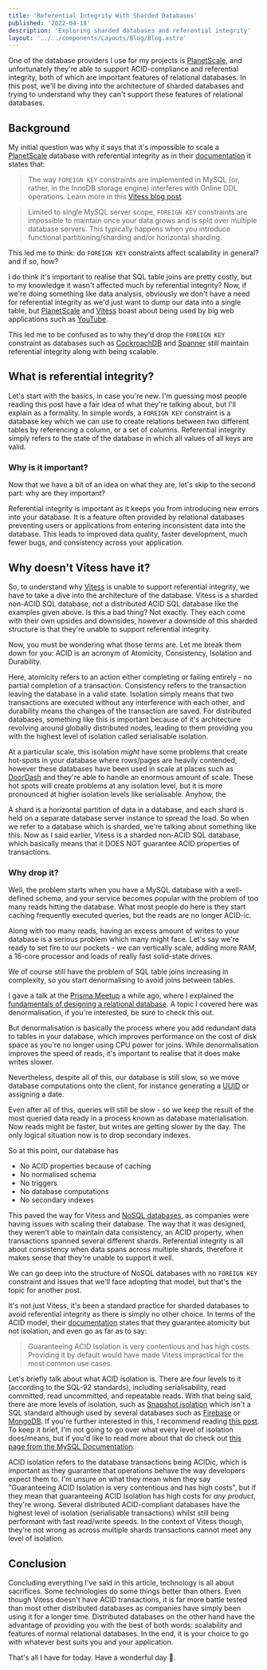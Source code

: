 ```yaml
---
title: 'Referential Integrity With Sharded Databases'
published: '2022-04-18'
description: 'Exploring sharded databases and referential integrity'
layout: '../../components/Layouts/Blog/Blog.astro'
---
```


One of the database providers I use for my projects is [PlanetScale], and unfortunately they're able to support ACID-compliance and referential integrity, both of which are important features of relational databases. In this post, we'll be diving into the architecture of sharded databases and trying to understand why they can't support these features of relational databases.

## Background

My initial question was why it says that it's impossible to scale a [PlanetScale] database with referential integrity as in their [documentation](https://docs.planetscale.com/learn/operating-without-foreign-key-constraints) it states that:

> The way `FOREIGN KEY` constraints are implemented in MySQL (or, rather, in the InnoDB storage engine) interferes with Online DDL operations. Learn more in this [Vitess blog post](https://vitess.io/blog/2021-06-15-online-ddl-why-no-fk/).

> Limited to single MySQL server scope, `FOREIGN KEY` constraints are impossible to maintain once your data grows and is split over multiple database servers. This typically happens when you introduce functional partitioning/sharding and/or horizontal sharding.

This led me to think: do `FOREIGN KEY` constraints affect scalability in general? and if so, how?

I do think it's important to realise that SQL table joins are pretty costly, but to my knowledge it wasn't affected much by referential integrity? Now, if we're doing something like data analysis, obviously we don't have a need for referential integrity as we'd just want to dump our data into a single table, but [PlanetScale] and [Vitess] boast about being used by big web applications such as [YouTube](https://vitess.io/docs/13.0/overview/history/).

This led me to be confused as to why they'd drop the `FOREIGN KEY` constraint as databases such as [CockroachDB] and [Spanner] still maintain referential integrity along with being scalable.

## What is referential integrity?

Let's start with the basics, in case you're new. I'm guessing most people reading this post have a fair idea of what they're talking about, but I'll explain as a formality. In simple words, a `FOREIGN KEY` constraint is a database key which we can use to create relations between two different tables by referencing a column, or a set of columns. Referential integrity simply refers to the state of the database in which all values of all keys are valid.

### Why is it important?

Now that we have a bit of an idea on what they are, let's skip to the second part: why are they important?

Referential integrity is important as it keeps you from introducing new errors into your database. It is a feature often provided by relational databases preventing users or applications from entering inconsistent data into the database. This leads to improved data quality, faster development, much fewer bugs, and consistency across your application.

## Why doesn't Vitess have it?

So, to understand why [Vitess] is unable to support referential integrity, we have to take a dive into the architecture of the database. Vitess is a sharded non-ACID SQL database, not a distributed ACID SQL database like the examples given above. Is this a bad thing? Not exactly. They each come with their own upsides and downsides, however a downside of this sharded structure is that they're unable to support referential integrity.

Now, you must be wondering what those terms are. Let me break them down for you: ACID is an acronym of Atomicity, Consistency, Isolation and Durability.

Here, atomicity refers to an action either completing or failing entirely - no partial completion of a transaction. Consistency refers to the transaction leaving the database in a valid state. Isolation simply means that two transactions are executed without any interference with each other, and durability means the changes of the transaction are saved. For distributed databases, something like this is important because of it's architecture revolving around globally distributed nodes, leading to them providing you with the highest level of isolation called serialisable isolation.

At a particular scale, this isolation _might_ have some problems that create hot-spots in your database where rows/pages are heavily contended, however these databases have been used in scale at places such as [DoorDash](https://www.prnewswire.com/news-releases/introducing-cockroachdb-21-1-the-worlds-most-powerful-global-database-is-now-also-the-easiest-301293675.html) and they're able to handle an enormous amount of scale. These hot spots will create problems at any isolation level, but it is more pronounced at higher isolation levels like serialisable. Anyhow, the

A shard is a horizontal partition of data in a database, and each shard is held on a separate database server instance to spread the load. So when we refer to a database which is sharded, we're talking about something like this. Now as I said earlier, Vitess is a sharded non-ACID SQL database, which basically means that it DOES NOT guarantee ACID properties of transactions.

### Why drop it?

Well, the problem starts when you have a MySQL database with a well-defined schema, and your service becomes popular with the problem of too many reads hitting the database. What most people do here is they start caching frequently executed queries, but the reads are no longer ACID-ic.

Along with too many reads, having an excess amount of writes to your database is a serious problem which many might face. Let's say we're ready to set fire to our pockets - we can vertically scale, adding more RAM, a 16-core processor and loads of really fast solid-state drives.

We of course still have the problem of SQL table joins increasing in complexity, so you start denormalising to avoid joins between tables.

I gave a talk at the [Prisma Meetup](https://www.prisma.io/events) a while ago, where I explained the [fundamentals of designing a relational database](https://youtu.be/PUfqXnWhwLk). A topic I covered here was denormalisation, if you're interested, be sure to check this out.

But denormalisation is basically the process where you add redundant data to tables in your database, which improves performance on the cost of disk space as you're no longer using CPU power for joins. While denormalisation improves the speed of reads, it's important to realise that it does make writes slower.

Nevertheless, despite all of this, our database is still slow, so we move database computations onto the client, for instance generating a [UUID](https://en.wikipedia.org/wiki/Universally_unique_identifier) or assigning a date.

Even after all of this, queries will still be slow - so we keep the result of the most queried data ready in a process known as database materialisation. Now reads might be faster, but writes are getting slower by the day. The only logical situation now is to drop secondary indexes.

So at this point, our database has

- No ACID properties because of caching
- No normalised schema
- No triggers
- No database computations
- No secondary indexes

This paved the way for Vitess and [NoSQL databases](https://en.wikipedia.org/wiki/NoSQL), as companies were having issues with scaling their database. The way that it was designed, they weren't able to maintain data consistency, an ACID property, when transactions spanned several different shards. Referential integrity is all about consistency when data spans across multiple shards, therefore it makes sense that they're unable to support it well.

We can go deep into the structure of NoSQL databases with no `FOREIGN KEY` constraint and issues that we'll face adopting that model, but that's the topic for another post.

It's not just Vitess, it's been a standard practice for sharded databases to avoid referential integrity as there is simply no other choice. In terms of the ACID model, their [documentation](https://vitess.io/docs/13.0/reference/features/two-phase-commit/#isolation) states that they guarantee atomicity but not isolation, and even go as far as to say:

> Guaranteeing ACID Isolation is very contentious and has high costs. Providing it by default would have made Vitess impractical for the most common use cases.

Let's briefly talk about what ACID isolation is. There are four levels to it (according to the SQL-92 standards), including serialisability, read committed, read uncommitted, and repeatable reads. With that being said, there are more levels of isolation, such as [Snapshot isolation](https://en.wikipedia.org/wiki/Snapshot_isolation) which isn't a SQL standard although used by several databases such as [Firebase](https://firebase.google.com/) or [MongoDB](https://www.mongodb.com/). If you're further interested in this, I recommend reading [this post](https://cinish.medium.com/database-acid-cap-isolation-levels-371b7e06a112). To keep it brief, I'm not going to go over what every level of isolation does/means, but if you'd like to read more about that do check out [this page from the MySQL Documentation](https://dev.mysql.com/doc/refman/8.0/en/innodb-transaction-isolation-levels.html).

ACID isolation refers to the database transactions being ACIDic, which is important as they guarantee that operations behave the way developers expect them to. I'm unsure on what they mean when they say "Guaranteeing ACID Isolation is very contentious and has high costs", but if they mean that guaranteeing ACID Isolation has high costs for _any product_, they're wrong. Several distributed ACID-compliant databases have the highest level of isolation (serialisable transactions) whilst still being performant with fast read/write speeds. In the context of Vitess though, they're not wrong as across multiple shards transactions cannot meet any level of isolation.

## Conclusion

Concluding everything I've said in this article, technology is all about sacrifices. Some technologies do some things better than others. Even though Vitess doesn't have ACID transactions, it is far more battle tested than most other distributed databases as companies have simply been using it for a longer time. Distributed databases on the other hand have the advantage of providing you with the best of both words: scalability and features of normal relational databases. In the end, it is your choice to go with whatever best suits you and your application.

That's all I have for today. Have a wonderful day 👋.

[planetscale]: https://planetscale.com
[mysql]: https://www.mysql.com/
[vitess]: https://vitess.io
[cockroachdb]: https://cockroachlabs.com
[spanner]: https://cloud.google.com/spanner
